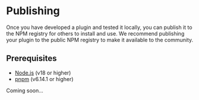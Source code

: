 # Publishing

Once you have developed a plugin and tested it locally, you can publish it to the NPM registry for others to install and use.
We recommend publishing your plugin to the public NPM registry to make it available to the community.

## Prerequisites

- [Node.js](https://nodejs.org/en/) (v18 or higher)
- [pnpm](https://pnpm.io/) (v6.14.1 or higher)

Coming soon...
